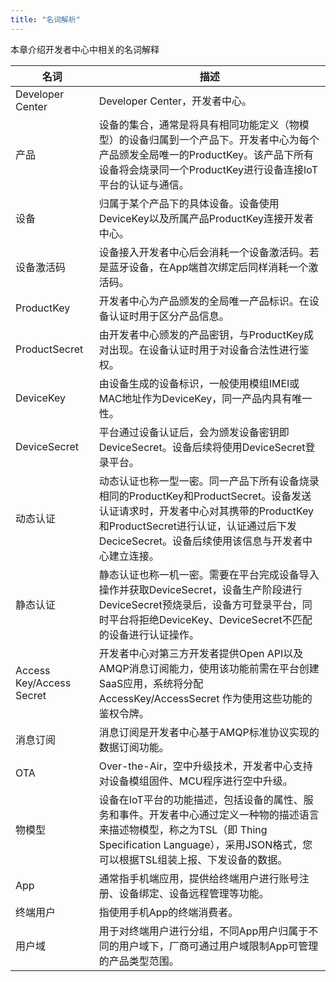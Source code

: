 ```yaml
---
title: "名词解析"
---
```


本章介绍开发者中心中相关的名词解释

| 名词                       | 描述                                                                                                                                          |
| ------------------------ | ------------------------------------------------------------------------------------------------------------------------------------------- |
| Developer Center         | Developer Center，开发者中心。                                                                                                                     |
| 产品                       | 设备的集合，通常是将具有相同功能定义（物模型）的设备归属到一个产品下。开发者中心为每个产品颁发全局唯一的ProductKey。该产品下所有设备将会烧录同一个ProductKey进行设备连接IoT平台的认证与通信。                                  |
| 设备                       | 归属于某个产品下的具体设备。设备使用DeviceKey以及所属产品ProductKey连接开发者中心。                                                                                         |
| 设备激活码                    | 设备接入开发者中心后会消耗一个设备激活码。若是蓝牙设备，在App端首次绑定后同样消耗一个激活码。                                                                                            |
| ProductKey               | 开发者中心为产品颁发的全局唯一产品标识。在设备认证时用于区分产品信息。                                                                                                         |
| ProductSecret            | 由开发者中心颁发的产品密钥，与ProductKey成对出现。在设备认证时用于对设备合法性进行鉴权。                                                                                           |
| DeviceKey                | 由设备生成的设备标识，一般使用模组IMEI或MAC地址作为DeviceKey，同一产品内具有唯一性。                                                                                          |
| DeviceSecret             | 平台通过设备认证后，会为颁发设备密钥即DeviceSecret。设备后续将使用DeviceSecret登录平台。                                                                                    |
| 动态认证                     | 动态认证也称一型一密。同一产品下所有设备烧录相同的ProductKey和ProductSecret。设备发送认证请求时，开发者中心对其携带的ProductKey和ProductSecret进行认证，认证通过后下发DeciceSecret。设备后续使用该信息与开发者中心建立连接。 |
| 静态认证                     | 静态认证也称一机一密。需要在平台完成设备导入操作并获取DeviceSecret，设备生产阶段进行DeviceSecret预烧录后，设备方可登录平台，同时平台将拒绝DeviceKey、DeviceSecret不匹配的设备进行认证操作。                        |
| Access Key/Access Secret | 开发者中心对第三方开发者提供Open API以及AMQP消息订阅能力，使用该功能前需在平台创建SaaS应用，系统将分配AccessKey/AccessSecret 作为使用这些功能的鉴权令牌。                                            |
| 消息订阅                     | 消息订阅是开发者中心基于AMQP标准协议实现的数据订阅功能。                                                                                                              |
| OTA                      | Over-the-Air，空中升级技术，开发者中心支持对设备模组固件、MCU程序进行空中升级。                                                                                             |
| 物模型                      | 设备在IoT平台的功能描述，包括设备的属性、服务和事件。开发者中心通过定义一种物的描述语言来描述物模型，称之为TSL（即 Thing Specification Language），采用JSON格式，您可以根据TSL组装上报、下发设备的数据。                   |
| App                      | 通常指手机端应用，提供给终端用户进行账号注册、设备绑定、设备远程管理等功能。                                                                                                      |
| 终端用户                     | 指使用手机App的终端消费者。                                                                                                                             |
| 用户域                      | 用于对终端用户进行分组，不同App用户归属于不同的用户域下，厂商可通过用户域限制App可管理的产品类型范围。                                                                                      |